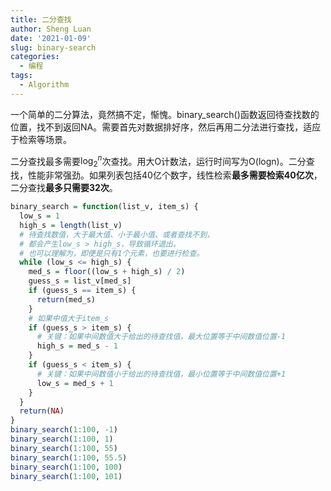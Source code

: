 ```yaml
---
title: 二分查找
author: Sheng Luan
date: '2021-01-09'
slug: binary-search
categories:
  - 编程
tags:
  - Algorithm
---
```


一个简单的二分算法，竟然搞不定，惭愧。binary_search()函数返回待查找数的位置，找不到返回NA。需要首先对数据排好序，然后再用二分法进行查找，适应于检索等场景。

二分查找最多需要$\log_{2}^{n}$次查找。用大O计数法，运行时间写为O(logn)。二分查找，性能非常强劲。如果列表包括40亿个数字，线性检索**最多需要检索40亿次**，二分查找**最多只需要32次**。

```r
binary_search = function(list_v, item_s) {
  low_s = 1
  high_s = length(list_v)
  # 待查找数值，大于最大值、小于最小值、或者查找不到，
  # 都会产生low_s > high_s，导致循环退出。
  # 也可以理解为，即便是只有1个元素，也要进行检查。
  while (low_s <= high_s) {
    med_s = floor((low_s + high_s) / 2)
    guess_s = list_v[med_s]
    if (guess_s == item_s) {
      return(med_s)
    }
    # 如果中值大于item_s
    if (guess_s > item_s) {
      # 关键：如果中间数值大于给出的待查找值，最大位置等于中间数值位置-1
      high_s = med_s - 1
    }
    if (guess_s < item_s) {
      # 关键：如果中间数值小于给出的待查找值，最小位置等于中间数值位置+1
      low_s = med_s + 1
    }
  }
  return(NA)
}
binary_search(1:100, -1)
binary_search(1:100, 1)
binary_search(1:100, 55)
binary_search(1:100, 55.5)
binary_search(1:100, 100)
binary_search(1:100, 101)
```

